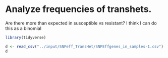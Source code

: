 # Analyze frequencies of transhets.  

Are there more than expected in susceptible vs resistant?  I think I can do this as a binomial


```r
library(tidyverse)
```

```r
d <- read_csv("../input/SNPeff_TransHet/SNPEffgenes_in_samples-1.csv")
d
```


